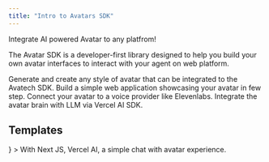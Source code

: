 ```yaml
---
title: "Intro to Avatars SDK"
---
```


Integrate AI powered Avatar to any platfrom!

The Avatar SDK is a developer-first library designed to help you build your own
avatar interfaces to interact with your agent on web platform.

<CardGroup cols={2}>
  <Card iconType="duotone" title="Avatar" icon="user" href="../stack/avatar">
    Generate and create any style of avatar that can be integrated to the Avatech SDK.
  </Card>
  <Card iconType="duotone" title="Install SDK" icon="download" href="./installation">
    Build a simple web application showcasing your avatar in few step.
  </Card>
  <Card iconType="duotone" title="Voice" icon="volume-high" href="../stack/voice">
    Connect your avatar to a voice provider like Elevenlabs.
  </Card>
   <Card iconType="duotone" title="LLM" icon="brain" href="../stack/llm">
    Integrate the avatar brain with LLM via Vercel AI SDK.
  </Card>
</CardGroup>

## Templates

<CardGroup cols={2}>
  <Card
    title="Next JS"
    href="https://github.com/avatechgg/avatars-nextjs-demo"
    icon={
      <svg width="35" height="35" viewBox="0 0 35 35" fill="none" xmlns="http://www.w3.org/2000/svg"><g clip-path="url(#clip0_1102_12384)"><mask id="mask0_1102_12384" mask-type="alpha" maskUnits="userSpaceOnUse" x="0" y="0" width="35" height="35"><path d="M17.5 35C27.165 35 35 27.165 35 17.5C35 7.83502 27.165 0 17.5 0C7.83502 0 0 7.83502 0 17.5C0 27.165 7.83502 35 17.5 35Z" fill="black"></path></mask><g mask="url(#mask0_1102_12384)"><path d="M34.25 17.5C34.25 26.7508 26.7508 34.25 17.5 34.25C8.24923 34.25 0.75 26.7508 0.75 17.5C0.75 8.24923 8.24923 0.75 17.5 0.75C26.7508 0.75 34.25 8.24923 34.25 17.5Z" fill="black" stroke="white" stroke-width="1.5"></path><path d="M29.071 30.6289L13.4443 10.5H10.5V24.4942H12.8554V13.4913L27.222 32.0532C27.8703 31.6194 28.4879 31.1432 29.071 30.6289Z" fill="url(#paint0_linear_1102_12384)"></path><path d="M24.6947 10.5H22.3613V24.5H24.6947V10.5Z" fill="url(#paint1_linear_1102_12384)"></path></g></g><defs><linearGradient id="paint0_linear_1102_12384" x1="21.1944" y1="22.6528" x2="28.0972" y2="31.2083" gradientUnits="userSpaceOnUse"><stop stop-color="white"></stop><stop offset="1" stop-color="white" stop-opacity="0"></stop></linearGradient><linearGradient id="paint1_linear_1102_12384" x1="23.528" y1="10.5" x2="23.4889" y2="20.7813" gradientUnits="userSpaceOnUse"><stop stop-color="white"></stop><stop offset="1" stop-color="white" stop-opacity="0"></stop></linearGradient><clipPath id="clip0_1102_12384"><rect width="35" height="35" fill="white"></rect></clipPath></defs></svg>
    }
  >
    With Next JS, Vercel AI, a simple chat with avatar experience.
  </Card>
  
</CardGroup>
